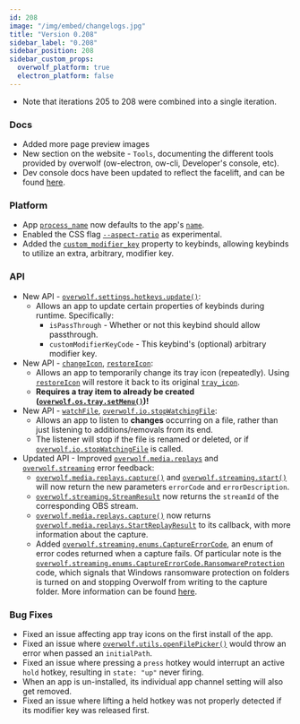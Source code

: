 ```yaml
---
id: 208
image: "/img/embed/changelogs.jpg"
title: "Version 0.208"
sidebar_label: "0.208"
sidebar_position: 208
sidebar_custom_props:
  overwolf_platform: true
  electron_platform: false
---
```


* Note that iterations 205 to 208 were combined into a single iteration.

### Docs
- Added more page preview images
- New section on the website - `Tools`, documenting the different tools provided by overwolf (ow-electron, ow-cli, Developer's console, etc).
- Dev console docs have been updated to reflect the facelift, and can be found [here](/tools/developers-console).

### Platform
- App [`process_name`](/api/manifest#process_name) now defaults to the app's [`name`](/api/manifest#meta-name).
- Enabled the CSS flag [`--aspect-ratio`](https://developer.mozilla.org/en-US/docs/Web/CSS/aspect-ratio) as experimental.
- Added the [`custom_modifier_key`](/api/manifest#hotkeys-object) property to keybinds, allowing keybinds to utilize an extra, arbitrary, modifier key.

### API
- New API - [`overwolf.settings.hotkeys.update()`](/api/settings/hotkeys#updatehotkey-callback):
    - Allows an app to update certain properties of keybinds during runtime. Specifically:
        - `isPassThrough` - Whether or not this keybind should allow passthrough.
        - `customModifierKeyCode` - This keybind's (optional) arbitrary modifier key.
- New API - [`changeIcon`](/api/os/tray#changeiconpath-callback), [`restoreIcon`](/api/os/tray#restoreicon-callback):
    - Allows an app to temporarily change its tray icon (repeatedly). Using [`restoreIcon`](/api/os/tray#restoreicon-callback) will restore it back to its original [`tray_icon`](/api/manifest#meta-tray_icon).
    - **Requires a tray item to already be created ([`overwolf.os.tray.setMenu()`](/api/os/tray#setmenumenu-callback))!**
- New API - [`watchFile`](/api/io#watchfilefilepath-callback), [`overwolf.io.stopWatchingFile`](/api/io#stopwatchingfilefilepath-callback):
    - Allows an app to listen to **changes** occurring on a file, rather than just listening to additions/removals from its end.
    - The listener will stop if the file is renamed or deleted, or if [`overwolf.io.stopWatchingFile`](/api/io#stopwatchingfilefilepath-callback) is called.
- Updated API - Improved [`overwolf.media.replays`](/api/media/replays) and [`overwolf.streaming`](/api/streaming) error feedback:
    - [`overwolf.media.replays.capture()`](/api/media/replays#capturepastduration-futureduration-capturefinishedcallback-callback) and [`overwolf.streaming.start()`](/api/streaming#startsettings-callback) will now return the new parameters `errorCode` and `errorDescription`.
    - [`overwolf.streaming.StreamResult`](/api/streaming#streamResult-object) now returns the `streamId` of the corresponding OBS stream.
    - [`overwolf.media.replays.capture()`](/api/media/replays#capturepastduration-futureduration-capturefinishedcallback-callback) now returns [`overwolf.media.replays.StartReplayResult`](/api/media/replays#replayresult-object) to its callback, with more information about the capture.
    - Added [`overwolf.streaming.enums.CaptureErrorCode`](/api/streaming#captureerrorcode-enum), an enum of error codes returned when a capture fails. Of particular note is the [`overwolf.streaming.enums.CaptureErrorCode.RansomwareProtection`](/api/streaming#ransomwareprotection-note) code,
    which signals that Windows ransomware protection on folders is turned on and stopping Overwolf from writing to the capture folder. More information can be found [here](https://learn.microsoft.com/en-us/microsoft-365/security/defender-endpoint/controlled-folders?view=o365-worldwide#windows-system-folders-are-protected-by-default).

### Bug Fixes
- Fixed an issue affecting app tray icons on the first install of the app.
- Fixed an issue where [`overwolf.utils.openFilePicker()`](/api/utils/#openfilepickerfilter-initialpath-callback) would throw an error when passed an  `initialPath`.
- Fixed an issue where pressing a `press` hotkey would interrupt an active `hold` hotkey, resulting in `state: "up"` never firing.
- When an app is un-installed, its individual app channel setting will also get removed.
- Fixed an issue where lifting a held hotkey was not properly detected if its modifier key was released first.